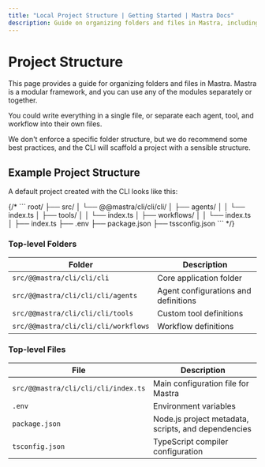 ```yaml
---
title: "Local Project Structure | Getting Started | Mastra Docs"
description: Guide on organizing folders and files in Mastra, including best practices and recommended structures.
---
```



# Project Structure

This page provides a guide for organizing folders and files in Mastra. Mastra is a modular framework, and you can use any of the modules separately or together.

You could write everything in a single file, or separate each agent, tool, and workflow into their own files.

We don't enforce a specific folder structure, but we do recommend some best practices, and the CLI will scaffold a project with a sensible structure.

## Example Project Structure

A default project created with the CLI looks like this:

<FileTree>
  <FileTree.Folder name="src" defaultOpen>
    <FileTree.Folder name="@actus-ag/@@mastra/cli/cli/cli" defaultOpen>
      <FileTree.Folder name="agents" defaultOpen>
        <FileTree.File name="agent-name.ts" />
      </FileTree.Folder>
      <FileTree.Folder name="tools" defaultOpen>
        <FileTree.File name="tool-name.ts" />
      </FileTree.Folder>
      <FileTree.Folder name="workflows" defaultOpen>
        <FileTree.File name="workflow-name.ts" />
      </FileTree.Folder>
      <FileTree.File name="index.ts" />
    </FileTree.Folder>
  </FileTree.Folder>
  <FileTree.File name=".env" />
  <FileTree.File name="package.json" />
  <FileTree.File name="tsconfig.json" />
</FileTree>
{/*
```
root/
├── src/
│   └── @@mastra/cli/cli/cli/
│       ├── agents/
│       │   └── index.ts
│       ├── tools/
│       │   └── index.ts
│       ├── workflows/
│       │   └── index.ts
│       ├── index.ts
├── .env
├── package.json
├── tssconfig.json
``` */}

### Top-level Folders

| Folder                 | Description                          |
| ---------------------- | ------------------------------------ |
| `src/@@mastra/cli/cli/cli`           | Core application folder              |
| `src/@@mastra/cli/cli/cli/agents`    | Agent configurations and definitions |
| `src/@@mastra/cli/cli/cli/tools`     | Custom tool definitions              |
| `src/@@mastra/cli/cli/cli/workflows` | Workflow definitions                 |

### Top-level Files

| File                  | Description                                         |
| --------------------- | --------------------------------------------------- |
| `src/@@mastra/cli/cli/cli/index.ts` | Main configuration file for Mastra                  |
| `.env`                | Environment variables                               |
| `package.json`        | Node.js project metadata, scripts, and dependencies |
| `tsconfig.json`       | TypeScript compiler configuration                   |
